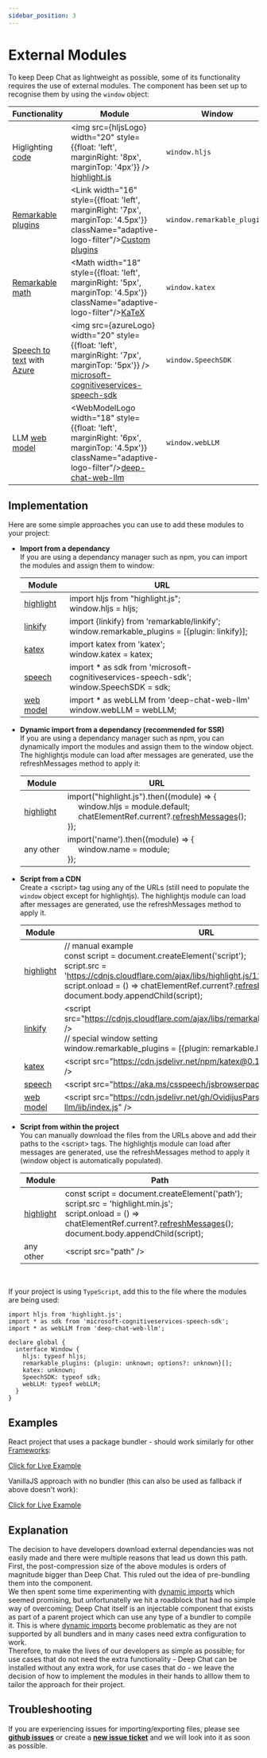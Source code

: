 ```yaml
---
sidebar_position: 3
---
```



# External Modules

To keep Deep Chat as lightweight as possible, some of its functionality requires the use of external modules.
The component has been set up to recognise them by using the `window` object:

| Functionality                                                                                    | Module                                                                                                                                                                                                          | Window                      |
| ------------------------------------------------------------------------------------------------ | --------------------------------------------------------------------------------------------------------------------------------------------------------------------------------------------------------------- | --------------------------- |
| Higlighting [code](/docs/messages#code-messages)                                                 | <img src={hljsLogo} width="20" style={{float: 'left', marginRight: '8px', marginTop: '4px'}} /> [highlight.js](https://www.npmjs.com/package/highlight.js?activeTab=readme)                                     | `window.hljs`               |
| [Remarkable plugins](https://github.com/jonschlinkert/remarkable/blob/master/docs/plugins.md)    | <Link width="16" style={{float: 'left', marginRight: '7px', marginTop: '4.5px'}} className="adaptive-logo-filter"/>[Custom plugins](https://github.com/jonschlinkert/remarkable?tab=readme-ov-file#plugins)     | `window.remarkable_plugins` |
| [Remarkable](https://github.com/jonschlinkert/remarkable) [math](https://katex.org/docs/options) | <Math width="18" style={{float: 'left', marginRight: '5px', marginTop: '4.5px'}} className="adaptive-logo-filter"/>[KaTeX](https://katex.org/docs/options)                                                      | `window.katex`              |
| [Speech to text](/docs/speech#speechToText) with [Azure](/docs/speech#AzureOptions)              | <img src={azureLogo} width="20" style={{float: 'left', marginRight: '7px', marginTop: '5px'}} /> [microsoft-cognitiveservices-speech-sdk](https://www.npmjs.com/package/microsoft-cognitiveservices-speech-sdk) | `window.SpeechSDK`          |
| LLM [web model](/docs/webModel#webModel)                                                         | <WebModelLogo width="18" style={{float: 'left', marginRight: '6px', marginTop: '4.5px'}} className="adaptive-logo-filter"/>[deep-chat-web-llm](https://github.com/OvidijusParsiunas/web-llm)                    | `window.webLLM`             |

## Implementation

Here are some simple approaches you can use to add these modules to your project:

- <b>Import from a dependancy</b> <br />
  If you are using a dependancy manager such as npm, you can import the modules and assign them to window:

  | Module                                                                                   | URL                                                                                                     |
  | ---------------------------------------------------------------------------------------- | ------------------------------------------------------------------------------------------------------- |
  | [highlight](https://www.npmjs.com/package/highlight.js?activeTab=readme)                 | import hljs from "highlight.js"; <br /> window.hljs = hljs;                                             |
  | [linkify](https://github.com/jonschlinkert/remarkable?tab=readme-ov-file#linkify-plugin) | import \{linkify\} from 'remarkable/linkify'; <br /> window.remarkable_plugins = [\{plugin: linkify\}]; |
  | [katex](https://katex.org/)                                                              | import katex from 'katex'; <br /> window.katex = katex;                                                 |
  | [speech](https://www.npmjs.com/package/microsoft-cognitiveservices-speech-sdk)           | import \* as sdk from 'microsoft-cognitiveservices-speech-sdk'; <br /> window.SpeechSDK = sdk;          |
  | [web model](https://www.npmjs.com/package/microsoft-cognitiveservices-speech-sdk)        | import \* as webLLM from 'deep-chat-web-llm' <br /> window.webLLM = webLLM;                             |

- <b>Dynamic import from a dependancy (recommended for SSR)</b> <br />
  If you are using a dependancy manager such as npm, you can dynamically import the modules and assign them to the window
  object. The highlightjs module can load after messages are generated, use the refreshMessages method to apply it:

  | Module                                                                   | URL                                                                                                                                                                                                                              |
  | ------------------------------------------------------------------------ | -------------------------------------------------------------------------------------------------------------------------------------------------------------------------------------------------------------------------------- |
  | [highlight](https://www.npmjs.com/package/highlight.js?activeTab=readme) | import("highlight.js").then((module) => \{ <br /> &nbsp;&nbsp;&nbsp;&nbsp; window.hljs = module.default; <br /> &nbsp;&nbsp;&nbsp;&nbsp; chatElementRef.current?.[refreshMessages](/docs/methods#refreshMessages)(); <br /> \}); |
  | any other                                                                | import('name').then((module) => \{ <br /> &nbsp;&nbsp;&nbsp;&nbsp; window.name = module; <br /> \});                                                                                                                             |

- <b>Script from a CDN</b> <br />
Create a \<script\> tag using any of the URLs (still need to populate the `window` object except for highlightjs).
The highlightjs module can load after messages are generated, use the refreshMessages method to apply it. <br />

  | Module                                                                                   | URL                                                                                                                                                                                                                                                                                                                             |
  | ---------------------------------------------------------------------------------------- | ------------------------------------------------------------------------------------------------------------------------------------------------------------------------------------------------------------------------------------------------------------------------------------------------------------------------------- |
  | [highlight](https://www.npmjs.com/package/highlight.js?activeTab=readme)                 | // manual example <br /> const script = document.createElement('script'); <br /> script.src = 'https://cdnjs.cloudflare.com/ajax/libs/highlight.js/11.8.0/highlight.min.js'; <br /> script.onload = () => chatElementRef.current?.[refreshMessages](/docs/methods#refreshMessages)(); <br /> document.body.appendChild(script); |
  | [linkify](https://github.com/jonschlinkert/remarkable?tab=readme-ov-file#linkify-plugin) | \<script src="https://cdnjs.cloudflare.com/ajax/libs/remarkable/2.0.1/remarkable.js" /\> <br /> // special window setting <br /> window.remarkable_plugins = [\{plugin: remarkable.linkify\}];                                                                                                                                  |
  | [katex](https://katex.org/)                                                              | \<script src="https://cdn.jsdelivr.net/npm/katex@0.16.22/dist/katex.min.js" /\>                                                                                                                                                                                                                                                 |
  | [speech](https://www.npmjs.com/package/microsoft-cognitiveservices-speech-sdk)           | \<script src="https://aka.ms/csspeech/jsbrowserpackageraw" /\>                                                                                                                                                                                                                                                                  |
  | [web model](https://github.com/OvidijusParsiunas/web-llm)                                | \<script src="https://cdn.jsdelivr.net/gh/OvidijusParsiunas/web-llm/lib/index.js" /\>                                                                                                                                                                                                                                           |

- <b>Script from within the project</b> <br />
You can manually download the files from the URLs above and add their paths to the \<script\> tags. The highlightjs module can load after messages are generated, use the
refreshMessages method to apply it (window object is automatically populated).

  | Module                                                                   | Path                                                                                                                                                                                                                                      |
  | ------------------------------------------------------------------------ | ----------------------------------------------------------------------------------------------------------------------------------------------------------------------------------------------------------------------------------------- |
  | [highlight](https://www.npmjs.com/package/highlight.js?activeTab=readme) | const script = document.createElement('path'); <br /> script.src = 'highlight.min.js'; <br /> script.onload = () => chatElementRef.current?.[refreshMessages](/docs/methods#refreshMessages)(); <br /> document.body.appendChild(script); |
  | any other                                                                | \<script src="path" /\>                                                                                                                                                                                                                   |

<br />

If your project is using `TypeScript`, add this to the file where the modules are being used:

```
import hljs from 'highlight.js';
import * as sdk from 'microsoft-cognitiveservices-speech-sdk';
import * as webLLM from 'deep-chat-web-llm';

declare global {
  interface Window {
    hljs: typeof hljs;
    remarkable_plugins: {plugin: unknown; options?: unknown}[];
    katex: unknown;
    SpeechSDK: typeof sdk;
    webLLM: typeof webLLM;
  }
}
```

## Examples

React project that uses a package bundler - should work similarly for other [Frameworks](/examples/frameworks):

[Click for Live Example](https://codesandbox.io/p/devbox/agitated-edison-9y3yh9?layout=%257B%2522sidebarPanel%2522%253A%2522EXPLORER%2522%252C%2522rootPanelGroup%2522%253A%257B%2522direction%2522%253A%2522horizontal%2522%252C%2522contentType%2522%253A%2522UNKNOWN%2522%252C%2522type%2522%253A%2522PANEL_GROUP%2522%252C%2522id%2522%253A%2522ROOT_LAYOUT%2522%252C%2522panels%2522%253A%255B%257B%2522type%2522%253A%2522PANEL_GROUP%2522%252C%2522contentType%2522%253A%2522UNKNOWN%2522%252C%2522direction%2522%253A%2522vertical%2522%252C%2522id%2522%253A%2522clq1fm83w00073b6hg3whvh9p%2522%252C%2522sizes%2522%253A%255B70%252C30%255D%252C%2522panels%2522%253A%255B%257B%2522type%2522%253A%2522PANEL_GROUP%2522%252C%2522contentType%2522%253A%2522EDITOR%2522%252C%2522direction%2522%253A%2522horizontal%2522%252C%2522id%2522%253A%2522EDITOR%2522%252C%2522panels%2522%253A%255B%257B%2522type%2522%253A%2522PANEL%2522%252C%2522contentType%2522%253A%2522EDITOR%2522%252C%2522id%2522%253A%2522clq1fm83v00023b6hggc9e0ye%2522%257D%255D%257D%252C%257B%2522type%2522%253A%2522PANEL_GROUP%2522%252C%2522contentType%2522%253A%2522SHELLS%2522%252C%2522direction%2522%253A%2522horizontal%2522%252C%2522id%2522%253A%2522SHELLS%2522%252C%2522panels%2522%253A%255B%257B%2522type%2522%253A%2522PANEL%2522%252C%2522contentType%2522%253A%2522SHELLS%2522%252C%2522id%2522%253A%2522clq1fm83v00043b6hbxrmzcf7%2522%257D%255D%252C%2522sizes%2522%253A%255B100%255D%257D%255D%257D%252C%257B%2522type%2522%253A%2522PANEL_GROUP%2522%252C%2522contentType%2522%253A%2522DEVTOOLS%2522%252C%2522direction%2522%253A%2522vertical%2522%252C%2522id%2522%253A%2522DEVTOOLS%2522%252C%2522panels%2522%253A%255B%257B%2522type%2522%253A%2522PANEL%2522%252C%2522contentType%2522%253A%2522DEVTOOLS%2522%252C%2522id%2522%253A%2522clq1fm83v00063b6hiy17w0ip%2522%257D%255D%252C%2522sizes%2522%253A%255B100%255D%257D%255D%252C%2522sizes%2522%253A%255B62.45764825392191%252C37.54235174607809%255D%257D%252C%2522tabbedPanels%2522%253A%257B%2522clq1fm83v00023b6hggc9e0ye%2522%253A%257B%2522id%2522%253A%2522clq1fm83v00023b6hggc9e0ye%2522%252C%2522tabs%2522%253A%255B%255D%257D%252C%2522clq1fm83v00063b6hiy17w0ip%2522%253A%257B%2522id%2522%253A%2522clq1fm83v00063b6hiy17w0ip%2522%252C%2522tabs%2522%253A%255B%257B%2522id%2522%253A%2522clq1fm83v00053b6h2vei3mas%2522%252C%2522mode%2522%253A%2522permanent%2522%252C%2522type%2522%253A%2522TASK_PORT%2522%252C%2522taskId%2522%253A%2522dev%2522%252C%2522port%2522%253A5173%252C%2522path%2522%253A%2522%252F%2522%257D%252C%257B%2522type%2522%253A%2522SANDBOX_INFO%2522%252C%2522id%2522%253A%2522clq1gf1mq02yk3b6h7u2qo17i%2522%252C%2522mode%2522%253A%2522permanent%2522%257D%255D%252C%2522activeTabId%2522%253A%2522clq1fm83v00053b6h2vei3mas%2522%257D%252C%2522clq1fm83v00043b6hbxrmzcf7%2522%253A%257B%2522id%2522%253A%2522clq1fm83v00043b6hbxrmzcf7%2522%252C%2522tabs%2522%253A%255B%257B%2522id%2522%253A%2522clq1fm83v00033b6hcx2dya5e%2522%252C%2522mode%2522%253A%2522permanent%2522%252C%2522type%2522%253A%2522TASK_LOG%2522%252C%2522taskId%2522%253A%2522dev%2522%257D%255D%252C%2522activeTabId%2522%253A%2522clq1fm83v00033b6hcx2dya5e%2522%257D%257D%252C%2522showDevtools%2522%253Atrue%252C%2522showShells%2522%253Atrue%252C%2522showSidebar%2522%253Atrue%252C%2522sidebarPanelSize%2522%253A15%257D)

VanillaJS approach with no bundler (this can also be used as fallback if above doesn't work):

[Click for Live Example](https://codesandbox.io/s/deep-chat-vanillajs-external-modules-fgw5k5?file=/index.html)

## Explanation

The decision to have developers download external dependancies was not easily made and there were multiple reasons that
lead us down this path. <br />
First, the post-compression size of the above modules is orders of magnitude bigger than Deep Chat. This
ruled out the idea of pre-bundling them into the component. <br />
We then spent some time experimenting with [dynamic imports](https://developer.mozilla.org/en-US/docs/Web/JavaScript/Reference/Operators/import) which
seemed promising, but unfortunatelly we hit a roadblock that had no simple way of overcoming; Deep Chat itself is an injectable component that
exists as part of a parent project which can use any type of a bundler to compile it. This is where
[dynamic imports](https://developer.mozilla.org/en-US/docs/Web/JavaScript/Reference/Operators/import) become
problematic as they are not supported by all bundlers and in many cases need extra configuration to work. <br />
Therefore, to make the lives of our developers as simple as possible; for use cases that do not need the extra functionality - Deep Chat can
be installed without any extra work, for use cases that do - we leave the decision of how to implement the modules
in their hands to alllow them to tailor the approach for their project.

## Troubleshooting

If you are experiencing issues for importing/exporting files, please see [**github issues**](https://github.com/OvidijusParsiunas/deep-chat/issues) or create
a [**new issue ticket**](https://github.com/OvidijusParsiunas/deep-chat/issues/new) and we will look into
it as soon as possible.
